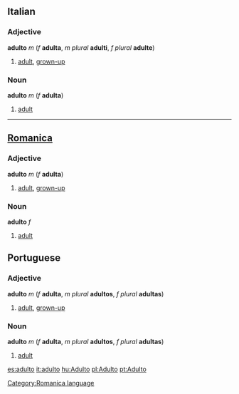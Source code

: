 ==Italian==
===Adjective===
'''adulto''' ''m'' (''f'' '''adulta''', ''m plural'' '''adulti''', ''f plural'' '''adulte''')

#[[adult]], [[grown-up]]

===Noun===
'''adulto''' ''m'' (''f'' '''adulta''')

#[[adult]]

----
==[[Romanica]]==
[[Category:Romanica language]]
===Adjective===
'''adulto''' ''m'' (''f'' '''adulta''')

#[[adult]], [[grown-up]]

===Noun===
'''adulto''' ''f''
#[[adult]]

==Portuguese==
===Adjective===
'''adulto''' ''m'' (''f'' '''adulta''', ''m plural'' '''adultos''', ''f plural'' '''adultas''')

#[[adult]], [[grown-up]]

===Noun===
'''adulto''' ''m'' (''f'' '''adulta''', ''m plural'' '''adultos''', ''f plural'' '''adultas''')

#[[adult]]

[[es:adulto]]
[[it:adulto]]
[[hu:Adulto]]
[[pl:Adulto]]
[[pt:Adulto]]